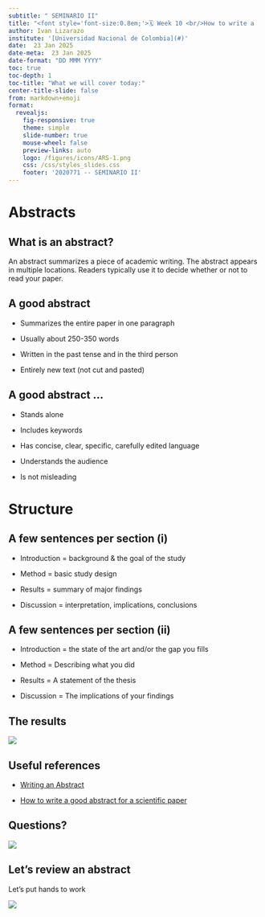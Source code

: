 ```yaml
---
subtitle: " SEMINARIO II"
title: "<font style='font-size:0.8em;'>🗓️ Week 10 <br/>How to write a  good abstract?</font>"
author: Ivan Lizarazo
institute: '[Universidad Nacional de Colombia](#)'
date:  23 Jan 2025
date-meta:  23 Jan 2025
date-format: "DD MMM YYYY"
toc: true
toc-depth: 1
toc-title: "What we will cover today:"
center-title-slide: false
from: markdown+emoji
format:
  revealjs: 
    fig-responsive: true
    theme: simple
    slide-number: true
    mouse-wheel: false
    preview-links: auto
    logo: /figures/icons/ARS-1.png
    css: /css/styles_slides.css
    footer: '2020771 -- SEMINARIO II'
---
```


#  Abstracts

## What is an abstract?

An abstract summarizes  a piece of academic writing. 
The abstract appears in multiple locations. 
Readers typically use it to decide whether or not to read your paper.


## A good abstract

- Summarizes the entire paper  in one paragraph

- Usually about 250-350 words

- Written in the past tense and in the third person

- Entirely new text (not cut and pasted)

## A good abstract ...

- Stands alone

- Includes keywords

- Has concise, clear, specific, carefully edited language

- Understands the audience

- Is not misleading


# Structure

## A few sentences per section (i)

- Introduction = background & the goal of the study

- Method = basic study design

- Results = summary of major findings

- Discussion = interpretation, implications, conclusions


## A few sentences per section (ii)

- Introduction = the state of the art and/or the gap you fills

- Method = Describing what you did

- Results = A statement of the thesis

- Discussion = The implications of your findings

## The results

![](figs/5.png)

## Useful references

- [Writing an Abstract](https://www.adelaide.edu.au/writingcentre/ua/media/26/learningguide-writinganabstract.pdf)

- [How to write a good abstract for a scientific paper](https://pmc.ncbi.nlm.nih.gov/articles/PMC3136027/)

## Questions?

![](figs/template.png)

## Let's review an abstract

Let's put hands to work

![](figs/work.png)



